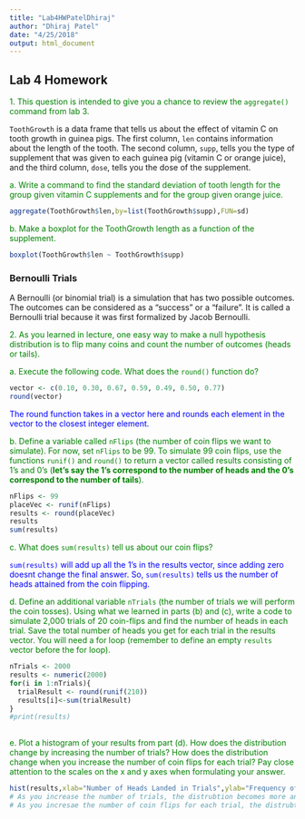 ```yaml
---
title: "Lab4HWPatelDhiraj"
author: "Dhiraj Patel"
date: "4/25/2018"
output: html_document
---
```

## Lab 4 Homework

<span style="color:green">
1. This question is intended to give you a chance to review the `aggregate()` command from lab 3.

`ToothGrowth` is a data frame that tells us about the effect of vitamin C on tooth growth in guinea pigs. The first column, `len` contains information about the length of the tooth. The second column, `supp`, tells you the type of supplement that was given to each guinea pig (vitamin C or orange juice), and the third column, `dose`, tells you the dose of the supplement. 

<span style="color:green">
a.	Write a command to find the standard deviation of tooth length for the group given vitamin C supplements and for the group given orange juice. </span>

```r
aggregate(ToothGrowth$len,by=list(ToothGrowth$supp),FUN=sd)
```


<span style="color:green">
b.	Make a boxplot for the ToothGrowth length as a function of the supplement.</span>


```r
boxplot(ToothGrowth$len ~ ToothGrowth$supp)
```

### Bernoulli Trials

A Bernoulli (or binomial trial) is a simulation that has two possible outcomes. The outcomes can be considered as a "success" or a "failure". It is called a Bernoulli trial because it was first formalized by Jacob Bernoulli.

<span style="color:green">
2.	As you learned in lecture, one easy way to make a null hypothesis distribution is to flip many coins and count the number of outcomes (heads or tails).</span>

<span style="color:green">
a.	Execute the following code. What does the `round()` function do?
</span>
```r
vector <- c(0.10, 0.30, 0.67, 0.59, 0.49, 0.50, 0.77)
round(vector)
```

<span style="color:blue">The round function takes in a vector here and rounds each element in the vector to the closest integer element.</span>

<span style="color:green">
b.	Define a variable called `nFlips` (the number of coin flips we want to simulate). For now, set `nFlips` to be 99. To simulate 99 coin flips, use the functions `runif()` and `round()` to return a vector called results consisting of 1's and 0's (**let's say the 1's correspond to the number of heads and the 0's correspond to the number of tails**).</span>

```r
nFlips <- 99
placeVec <- runif(nFlips)
results <- round(placeVec)
results
sum(results)
```


<span style="color:green">
c.	What does `sum(results)` tell us about our coin flips?</span>

<span style="color:blue">`sum(results)` will add up all the 1's in the results vector, since adding zero doesnt change the final answer. So, `sum(results)` tells us the number of heads attained from the coin flipping.</span> 


<span style="color:green">
d.	Define an additional variable `nTrials` (the number of trials we will perform the coin tosses). Using what we learned in parts (b) and (c), write a code to simulate 2,000 trials of 20 coin-flips and find the number of heads in each trial. Save the total number of heads you get for each trial in the results vector. You will need a for loop (remember to define an empty `results` vector before the for loop).</span>


```r
nTrials <- 2000
results <- numeric(2000)
for(i in 1:nTrials){
  trialResult <- round(runif(210))
  results[i]<-sum(trialResult)
}
#print(results)
  
```


<span style="color:green">
e.	Plot a histogram of your results from part (d). How does the distribution change by increasing the number of trials? How does the distribution change when you increase the number of coin flips for each trial? Pay close attention to the scales on the x and y axes when formulating your answer.</span>
```r
hist(results,xlab="Number of Heads Landed in Trials",ylab="Frequency of Heads",main="Coin Flipping Results")
# As you increase the number of trials, the distrubtion becomes more and more symmetric. 
# As you incresae the number of coin flips for each trial, the distrubtion stays relatively the same, but the number of heads landed increases, y-axis scale stays relatively the same, x-axis increases scale.
```


